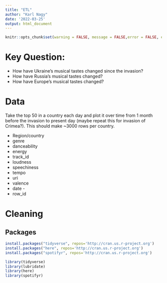 ```yaml
---
title: "ETL"
author: "Karl Nagy"
date: '2022-03-25'
output: html_document
---
```


```r
knitr::opts_chunk$set(warning = FALSE, message = FALSE,error = FALSE, echo = FALSE) 
```

# Key Question:
* How have Ukraine's musical tastes changed since the invasion?
* How have Russia's musical tastes changed?
* How have Europe's musical tastes changed?

# Data
Take the top 50 in a country each day and plot it over time from 1 month before the invasion to present day (maybe repeat this for invasion of Crimea?). This should make ~3000 rows per country.

* Region/country
* genre
* danceability
* energy
* track_id
* loudness
* speechiness
* tempo
* uri
* valence
* date - 
* row_id

# Cleaning

## Packages
```r
install.packages("tidyverse", repos='http://cran.us.r-project.org')
install.packages("here", repos='http://cran.us.r-project.org')
install.packages("spotifyr", repos='http://cran.us.r-project.org')
```

```r
library(tidyverse)
library(lubridate)
library(here)
library(spotifyr)
```

